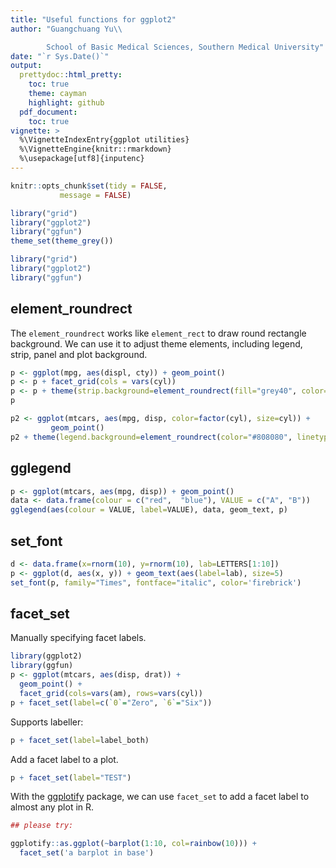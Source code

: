 ---
title: "Useful functions for ggplot2"
author: "Guangchuang Yu\\

        School of Basic Medical Sciences, Southern Medical University"
date: "`r Sys.Date()`"
output:
  prettydoc::html_pretty:
    toc: true
    theme: cayman
    highlight: github
  pdf_document:
    toc: true
vignette: >
  %\VignetteIndexEntry{ggplot utilities}
  %\VignetteEngine{knitr::rmarkdown}
  %\usepackage[utf8]{inputenc}
---

```{r style, echo=FALSE, results="asis", message=FALSE}
knitr::opts_chunk$set(tidy = FALSE,
		   message = FALSE)

library("grid")
library("ggplot2")
library("ggfun")
theme_set(theme_grey())
```


```{r}
library("grid")
library("ggplot2")
library("ggfun")
```

## element_roundrect


<!--
p <- ggplot(mtcars, aes(mpg, disp, color=factor(cyl), size=cyl)) + geom_point()

keybox(p, 'rect')

keybox(p, 'roundrect', gp = gpar(col = '#808080', lty = "dashed"))
-->

The `element_roundrect` works like `element_rect` to draw round rectangle background. We can use it to adjust theme elements, including legend, strip, panel and plot background.

```{r}
p <- ggplot(mpg, aes(displ, cty)) + geom_point()
p <- p + facet_grid(cols = vars(cyl))
p <- p + theme(strip.background=element_roundrect(fill="grey40", color=NA, r=0.15))
p
```

```{r}
p2 <- ggplot(mtcars, aes(mpg, disp, color=factor(cyl), size=cyl)) +
         geom_point()
p2 + theme(legend.background=element_roundrect(color="#808080", linetype=2))
```




## gglegend



```{r}
p <- ggplot(mtcars, aes(mpg, disp)) + geom_point()
data <- data.frame(colour = c("red",  "blue"), VALUE = c("A", "B"))
gglegend(aes(colour = VALUE, label=VALUE), data, geom_text, p)
```


## set_font

```{r}
d <- data.frame(x=rnorm(10), y=rnorm(10), lab=LETTERS[1:10])
p <- ggplot(d, aes(x, y)) + geom_text(aes(label=lab), size=5)
set_font(p, family="Times", fontface="italic", color='firebrick')
```

## facet_set

Manually specifying facet labels.

```{r fig.width=6, fig.height=3}
library(ggplot2)
library(ggfun)
p <- ggplot(mtcars, aes(disp, drat)) + 
  geom_point() + 
  facet_grid(cols=vars(am), rows=vars(cyl))
p + facet_set(label=c(`0`="Zero", `6`="Six"))
```

Supports labeller:

```{r}
p + facet_set(label=label_both)
```


Add a facet label to a plot. 

```{r}
p + facet_set(label="TEST")
```

With the [ggplotify](https://cran.r-project.org/package=ggplotify) package, we can use `facet_set` to add a facet label to almost any plot in R. 

```{r eval=FALSE}
## please try:

ggplotify::as.ggplot(~barplot(1:10, col=rainbow(10))) +
  facet_set('a barplot in base')
```
